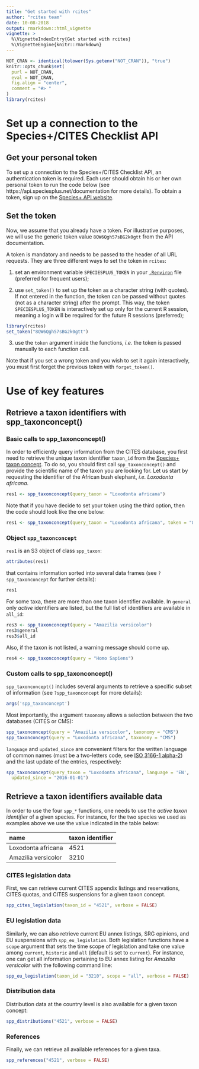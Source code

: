 ```yaml
---
title: "Get started with rcites"
author: "rcites team"
date: 10-08-2018
output: rmarkdown::html_vignette
vignette: >
  %\VignetteIndexEntry{Get started with rcites}
  %\VignetteEngine{knitr::rmarkdown}
---
```



```r
NOT_CRAN <- identical(tolower(Sys.getenv("NOT_CRAN")), "true")
knitr::opts_chunk$set(
  purl = NOT_CRAN,
  eval = NOT_CRAN,
  fig.align = "center",
  comment = "#> "
)
library(rcites)
```


# Set up a connection to the Species+/CITES Checklist API

## Get your personal token

To set up a connection to the Species+/CITES Checklist API, an authentication token
is required. Each user should obtain his or her own personal token
to run the code below (see https://api.speciesplus.net/documentation for more details). To obtain a token, sign up on the [Species+ API website](http://api.speciesplus.net/users/sign_up).

## Set the token

Now, we assume that you already have a token. For illustrative purposes,
we will use the generic token value `8QW6Qgh57sBG2k0gtt` from the API
documentation.

A token is mandatory and needs to be passed to the header of all URL
requests. They are three different ways to set the token in `rcites`:

1. set an environment variable `SPECIESPLUS_TOKEN` in your [`.Renviron`](https://stat.ethz.ch/R-manual/R-devel/library/base/html/Startup.html)
file (preferred for frequent users);

2. use `set_token()` to set up the token as a character string (with quotes). If not entered in the function, the token can be passed without quotes (not as a character string) after the prompt. This way, the token `SPECIESPLUS_TOKEN` is interactively set up only for the current R session, meaning a login will be required for the future R sessions (preferred);

```r
library(rcites)
set_token("8QW6Qgh57sBG2k0gtt")
```

3. use the `token` argument inside the functions, *i.e.* the token is passed manually to each function call.

Note that if you set a wrong token and you wish to set it again interactively,
you must first forget the previous token with `forget_token()`.

# Use of key features

## Retrieve a taxon identifiers with spp_taxonconcept()

### Basic calls to spp_taxonconcept()

In order to efficiently query information from the CITES database, you
first need to retrieve the unique taxon identifier `taxon_id` from the [Species+ taxon concept](https://api.speciesplus.net/documentation/v1/taxon_concepts/index.html).
To do so, you should first call `spp_taxonconcept()` and provide the scientific
name of the taxon you are looking for. Let us start by requesting the identifier of the African bush elephant, *i.e.* *Loxodonta africana*.

```r
res1 <- spp_taxonconcept(query_taxon = "Loxodonta africana")
```

Note that if you have decide to set your token using the third option, then the code should look like the one below:

```r
res1 <- spp_taxonconcept(query_taxon = "Loxodonta africana", token = "8QW6Qgh57sBG2k0gtt")
```

### Object `spp_taxonconcept`

`res1` is an S3 object of class `spp_taxon`:

```r
attributes(res1)
```

that contains information sorted into several data frames (see `?spp_taxonconcept`
for further details):


```r
res1
```

For some taxa, there are more than one taxon identifier available. In `general` only
*active* identifiers are listed, but the full list of identifiers are
available in `all_id`:

```r
res3 <- spp_taxonconcept(query = "Amazilia versicolor")
res3$general
res3$all_id
```

Also, if the taxon is not listed, a warning message should come up.

```r
res4 <- spp_taxonconcept(query = "Homo Sapiens")
```

### Custom calls to spp_taxonconcept()

`spp_taxonconcept()` includes several arguments to retrieve a specific subset
of information (see `?spp_taxonconcept` for more details):

```r
args('spp_taxonconcept')
```

Most importantly, the argument `taxonomy` allows a selection between the two
databases (CITES or CMS):

```r
spp_taxonconcept(query = "Amazilia versicolor", taxonomy = "CMS")
spp_taxonconcept(query = "Loxodonta africana", taxonomy = "CMS")
```

`language` and `updated_since` are convenient filters for
the written language of common names (must be a
two-letters code, see [ISO 3166-1 alpha-2](https://en.wikipedia.org/wiki/ISO_3166-1_alpha-2))
and the last update of the entries, respectively:

```r
spp_taxonconcept(query_taxon = "Loxodonta africana", language = 'EN',
  updated_since = "2016-01-01")
```

## Retrieve a taxon identifiers available data

In order to use the four `spp_*` functions, one needs to use the
*active taxon identifier* of a given species. For instance, for the two
species we used as examples above we use the value indicated in the table below:

|name                | taxon identifier|
|:-------------------|:----------------|
|Loxodonta africana  |       4521      |
|Amazilia versicolor |       3210      |



### CITES legislation data

First, we can retrieve current CITES appendix listings and reservations, CITES quotas, and CITES suspensions for a given taxon concept.

```r
spp_cites_legislation(taxon_id = "4521", verbose = FALSE)
```

### EU legislation data

Similarly, we can also retrieve current EU annex listings, SRG opinions, and EU
suspensions with `spp_eu_legislation`. Both legislation functions have a
`scope` argument that sets the time scope of legislation and take one value
among `current`, `historic` and `all` (default is set to `current`). For instance,
one can get all information pertaining to EU annex listing for *Amazilia versicolor*
with the following command line:

```r
spp_eu_legislation(taxon_id = "3210", scope = "all", verbose = FALSE)
```


### Distribution data

Distribution data at the country level is also available for a given taxon concept:

```r
spp_distributions("4521", verbose = FALSE)
```

### References

Finally, we can retrieve all available references for a given taxa.

```r
spp_references("4521", verbose = FALSE)
```
